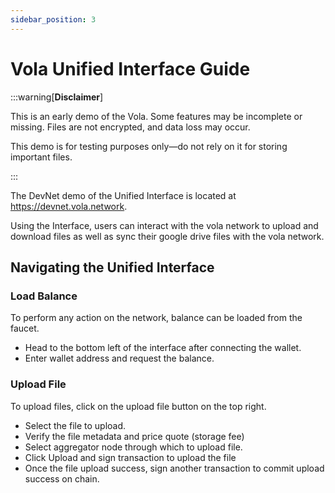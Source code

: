 ```yaml
---
sidebar_position: 3
---
```


# Vola Unified Interface Guide

:::warning[**Disclaimer**]

This is an early demo of the Vola. Some features may be incomplete or missing. Files are not encrypted, and data loss may occur.

This demo is for testing purposes only—do not rely on it for storing important files.

:::

The DevNet demo of the Unified Interface is located at https://devnet.vola.network.

Using the Interface, users can interact with the vola network to upload and download files as well as sync their google drive files with the vola network.

## Navigating the Unified Interface

### Load Balance

To perform any action on the network, balance can be loaded from the faucet.

- Head to the bottom left of the interface after connecting the wallet.
- Enter wallet address and request the balance.

### Upload File

To upload files, click on the upload file button on the top right.

- Select the file to upload.
- Verify the file metadata and price quote (storage fee)
- Select aggregator node through which to upload file.
- Click Upload and sign transaction to upload the file
- Once the file upload success, sign another transaction to commit upload success on chain.
